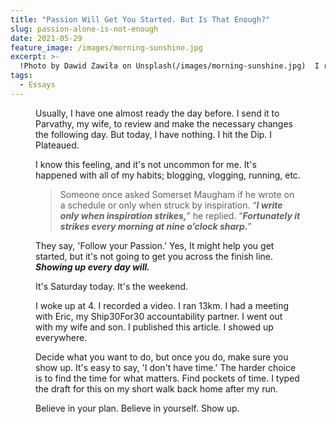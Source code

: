 ```yaml
---
title: "Passion Will Get You Started. But Is That Enough?"
slug: passion-alone-is-not-enough
date: 2021-05-29
feature_image: /images/morning-sunshine.jpg
excerpt: >-
  !Photo by Dawid Zawiła on Unsplash(/images/morning-sunshine.jpg)  I ran out of ideas for today's essay.  Usually, I have one almost ready the day before. I send it to Parvathy,...
tags:
  - Essays
---
```

<Figure src="/images/morning-sunshine.jpg" caption="I ran out of ideas for today's essay." />

Usually, I have one almost ready the day before. I send it to Parvathy, my wife, to review and make the necessary changes the following day. But today, I have nothing. I hit the Dip. I Plateaued.

I know this feeling, and it's not uncommon for me. It's happened with all of my habits; blogging, vlogging, running, etc.

> Someone once asked Somerset Maugham if he wrote on a schedule or only when struck by inspiration. “_**I write only when inspiration strikes,**_” he replied. “_**Fortunately it strikes every morning at nine o’clock sharp.**_”

They say, 'Follow your Passion.' Yes, It might help you get started, but it's not going to get you across the finish line. _**Showing up every day will.**_

It's Saturday today. It's the weekend.

I woke up at 4. I recorded a video. I ran 13km. I had a meeting with Eric, my Ship30For30 accountability partner. I went out with my wife and son. I published this article. I showed up everywhere.

Decide what you want to do, but once you do, make sure you show up. It's easy to say, 'I don't have time.' The harder choice is to find the time for what matters. Find pockets of time. I typed the draft for this on my short walk back home after my run.

Believe in your plan. Believe in yourself. Show up.